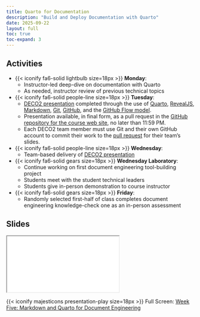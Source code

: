 ```yaml
---
title: Quarto for Documentation
description: "Build and Deploy Documentation with Quarto"
date: 2025-09-22
layout: full
toc: true
toc-expand: 3
---
```


## Activities

- {{< iconify fa6-solid lightbulb size=18px >}} **Monday**:
  - Instructor-led deep-dive on documentation with Quarto
  - As needed, instructor review of previous technical topics
- {{< iconify fa6-solid people-line size=18px >}} **Tuesday**:
  - [DECO2 presentation](/slides/deco/weekthree/index.qmd) completed through
  the use of [Quarto](https://quarto.org/),
  [RevealJS](https://revealjs.com/),
  [Markdown](https://www.markdownguide.org/), [Git](https://git-scm.com/),
  [GitHub](https://github.com/), and the [GitHub Flow
  model](https://docs.github.com/en/get-started/quickstart/github-flow).
  - Presentation available, in final form, as a pull request in the [GitHub
  repository for the course web
  site](https://github.com/prosegrammers/www.prosegrammers.com), no later than
  11:59 PM.
  - Each DECO2 team member must use Git and their own GitHub account to commit
  their work to the [pull
  request](https://docs.github.com/en/pull-requests/collaborating-with-pull-requests/proposing-changes-to-your-work-with-pull-requests/about-pull-requests)
  for their team's slides.
- {{< iconify fa6-solid people-line size=18px >}} **Wednesday**:
  - Team-based delivery of [DECO2
  presentation](/slides/deco/weekthree/index.qmd)
- {{< iconify fa6-solid gears size=18px >}} **Wednesday Laboratory**:
  - Continue working on first document engineering tool-building project
  - Students meet with the student technical leaders
  - Students give in-person demonstration to course instructor
- {{< iconify fa6-solid gears size=18px >}} **Friday**:
  - Randomly selected first-half of class completes document engineering
  knowledge-check one as an in-person assessment

## Slides

```{=html}
<iframe class="slide-deck" src="../../slides/weekfive/"></iframe>
```

{{< iconify majesticons presentation-play size=18px >}} Full Screen: [Week
Five: Markdown and Quarto for Document Engineering](../../slides/weekfive/)
